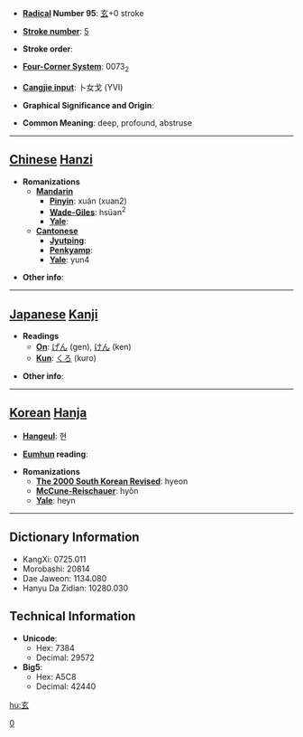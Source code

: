 * '''[[Wiktionary:Chinese radical index| Radical]] Number 95''': [[Wiktionary:Chinese radical index 玄|玄]]+0 stroke

* '''[[Wiktionary:Chinese total strokes index|Stroke number]]''': [[Wiktionary:Chinese total strokes index 5|5]]

* '''Stroke order''': 

* '''[[Wiktionary:Chinese four corner index|Four-Corner System]]''': 0073<sub>2</sub>

* '''[[Wiktionary:Chinese Cangjie index|Cangjie input]]''': 卜女戈 (YVI)

* '''Graphical Significance and Origin''': 

* '''Common Meaning''': deep, profound, abstruse

----

== [[Chinese]] [[Hanzi]] ==

* '''Romanizations'''
** '''[[Mandarin]]'''
*** '''[[Pinyin]]''': xuán (xuan2)
*** '''[[Wade-Giles]]''': hsüan<sup>2</sup>
*** '''[[Yale]]''': 
** '''[[Cantonese]]'''
*** '''[[Jyutping]]''':
*** '''[[Penkyamp]]''': 
*** '''[[Yale]]''': yun4

* '''Other info''': 

----

== [[Japanese]] [[Kanji]] ==

* '''Readings'''
** '''[[On]]''': [[げん]] (gen), [[けん]] (ken)
** '''[[Kun]]''': [[くろ]] (kuro)

* '''Other info''':  

----

== [[Korean]] [[Hanja]] ==

* '''[[Hangeul]]''': 현

* '''[[Eumhun]] reading''': 

* '''Romanizations'''
** '''[[The 2000 South Korean Revised Romanization|The 2000 South Korean Revised]]''': hyeon
** '''[[McCune-Reischauer]]''': hyŏn
** '''[[Yale]]''': heyn

----

== Dictionary Information ==

* KangXi: 0725.011
* Morobashi: 20814
* Dae Jaweon: 1134.080
* Hanyu Da Zidian: 10280.030

== Technical Information ==

* '''Unicode''':
** Hex: 7384
** Decimal: 29572
* '''Big5''':
** Hex: A5C8
** Decimal: 42440
[[Category:⽞|0]]

[[hu:玄]]